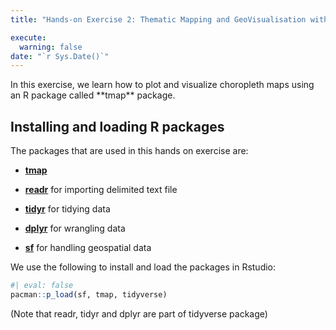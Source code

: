 ```yaml
---
title: "Hands-on Exercise 2: Thematic Mapping and GeoVisualisation with R"

execute:
  warning: false
date: "`r Sys.Date()`"
---
```


In this exercise, we learn how to plot and visualize choropleth maps using an R package called \*\*tmap\*\* package.

## Installing and loading R packages

The packages that are used in this hands on exercise are:

-   [**tmap**](https://cran.r-project.org/web/packages/tmap/)

-   [**readr**](https://readr.tidyverse.org/) for importing delimited text file

-   [**tidyr**](https://tidyr.tidyverse.org/) for tidying data

-   [**dplyr**](https://dplyr.tidyverse.org/) for wrangling data

-   [**sf**](https://cran.r-project.org/web/packages/sf/) for handling geospatial data

We use the following to install and load the packages in Rstudio:

```r
#| eval: false
pacman::p_load(sf, tmap, tidyverse)
```

(Note that readr, tidyr and dplyr are part of tidyverse package)
